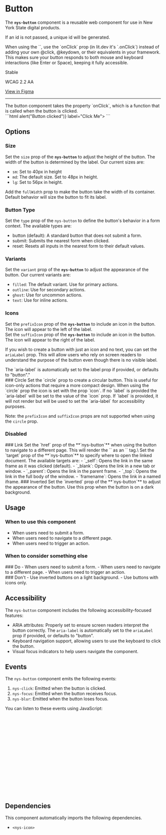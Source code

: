 
<Meta of={NysButtonStories} title="Components/Button/Documentation" />

# Button

The **`nys-button`** component is a reusable web component for use in New York State digital products.

If an id is not passed, a unique id will be generated.

<nys-alert type="warning" heading="Usage Guidance">
When using the `<nys-button>`, use the `onClick` prop (in lit.dev it's `.onClick`) instead of adding your own @click, @keydown, or their equivalents in your framework. This makes sure your button responds to both mouse and keyboard interactions (like Enter or Space), keeping it fully accessible.
</nys-alert>
<br/>

<p className="pill pill--stable">Stable</p>

<p className="pill pill--wcag">WCAG 2.2 AA</p>

<p className="pill pill--uikit">
	<a href="https://www.figma.com/design/U2QpuSUXRTxbgG64Fzi9bu?node-id=3981-8292">View in Figma</a>
</p>

---

<Canvas of={NysButtonStories.Basic} />

<Controls />

<div style={{ display: 'flex', gap: '10px', verticalAlign: 'middle', alignItems: 'center' }}>
	<nys-icon size="xl" name="info"></nys-icon> The button component takes the property `onClick`, which is a function that is called when the button is clicked.
</div>
```html
<nys-button onClick={() => alert("Button clicked")} label="Click Me"></nys-button>
```

## Options

### Size

Set the `size` prop of the **`nys-button`** to adjust the height of the button. The width of the button is determined by the label. Our current sizes are:

- `sm`: Set to 40px in height
- `md`: The default size. Set to 48px in height.
- `lg`: Set to 56px in height.

Add the `fullWidth` prop to make the button take the width of its container. Default behavior will size the button to fit its label.

<Canvas of={NysButtonStories.Size} />

### Button Type

Set the `type` prop of the `nys-button` to define the button's behavior in a form context. The available types are:

- button (default): A standard button that does not submit a form.
- submit: Submits the nearest form when clicked.
- reset: Resets all inputs in the nearest form to their default values.

### Variants

Set the `variant` prop of the **`nys-button`** to adjust the appearance of the button. Our current variants are:

- `filled`: The default variant. Use for primary actions.
- `outline`: Use for secondary actions.
- `ghost`: Use for uncommon actions.
- `text`: Use for inline actions.
  <Canvas of={NysButtonStories.Variants} />

### Icons

Set the `prefixIcon` prop of the **`nys-button`** to include an icon in the button. The icon will appear to the left of the label.\
Set the `suffixIcon` prop of the **`nys-button`** to include an icon in the button. The icon will appear to the right of the label.

If you wish to create a button with just an icon and no text, you can set the `ariaLabel` prop. This will allow users who rely on screen readers to understand the purpose of the button even though there is no visible label.

<div style={{ display: 'flex', gap: '10px', verticalAlign: 'middle', alignItems: 'center' }}>  <nys-icon size="xl" name="info"></nys-icon> The `aria-label` is automatically set to the label prop if provided, or defaults to "button"."</div>
<Canvas of={NysButtonStories.Icons} />
### Circle
Set the `circle` prop to create a circular button. This is useful for icon-only actions that require a more compact design.
When using the `circle` prop the icon is set with the prop `icon`. If no `label` is provided the `aria-label` will be set to the value of the `icon` prop.
If `label` is provided, it will not render but will be used to set the `aria-label` for accessibility purposes.

Note: the `prefixIcon` and `suffixIcon` props are not supported when using the `circle` prop.
<Canvas of={NysButtonStories.Circle} />
### Disabled
<Canvas of={NysButtonStories.Disabled} />
### Link
Set the `href` prop of the **`nys-button`** when using the button to navigate to a different page. This will render the `<nys-button>` as an `<a>` tag.\
Set the `target` prop of the **`nys-button`** to specify where to open the linked document. The available targets are:
- `_self`: Opens the link in the same frame as it was clicked (default).
- `_blank`: Opens the link in a new tab or window.
- `_parent`: Opens the link in the parent frame.
- `_top`: Opens the link in the full body of the window.
- `framename`: Opens the link in a named iframe.
<Canvas of={NysButtonStories.Link} />
### Inverted
Set the `inverted` prop of the **`nys-button`** to adjust the appearance of the button. Use this prop when the button is on a dark background.
<Canvas of={NysButtonStories.Inverted} />

## Usage

### When to use this component

- When users need to submit a form.
- When users need to navigate to a different page.
- When users need to trigger an action.

### When to consider something else

<div className="nys-grid-row nys-grid-gap-lg">
	<div className="nys-mobile-lg:nys-grid-col">
		<div className="usage-card usage-card--do">
			### <nys-icon name="check_circle" color="var(--nys-color-success)" /> Do
			- When users need to submit a form.
			- When users need to navigate to a different page.
			- When users need to trigger an action.
		</div>
	</div>
	<div className="nys-mobile-lg:nys-grid-col">
		<div className="usage-card usage-card--dont">
			### <nys-icon name="cancel" color="--var(nys-color-error)" /> Don't
			- Use inverted buttons on a light background. - Use buttons with icons only.
		</div>
	</div>
</div>

## Accessibility

The `nys-button` component includes the following accessibility-focused features:

- ARIA attributes: Properly set to ensure screen readers interpret the button correctly. The `aria-label` is automatically set to the `ariaLabel` prop if provided, or defaults to "button".
- Keyboard navigation support, allowing users to use the keyboard to click the button.
- Visual focus indicators to help users navigate the component.

## Events

The `nys-button` component emits the following events:

1. `nys-click`: Emitted when the button is clicked.
2. `nys-focus`: Emitted when the button receives focus.
3. `nys-blur`: Emitted when the button loses focus.

You can listen to these events using JavaScript:

```js
// Select the button component
const button = document.querySelector("nys-button");

// Listen for the 'nys-click' event
button.addEventListener("nys-click", () => {
	console.log("Button clicked");
});

// Listen for the 'nys-focus' event
button.addEventListener("nys-focus", () => {
	console.log("Button is focused");
});

// Listen for the 'nys-blur' event
button.addEventListener("nys-blur", () => {
	console.log("Button lost focus");
});
```

## Dependencies

This component automatically imports the following dependencies.

- `<nys-icon>`
